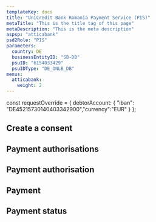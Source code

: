 ```yaml
---
templateKey: docs
title: "UniCredit Bank Romania Payment Service (PIS)"
metaTitle: "This is the title tag of this page"
metaDescription: "This is the meta description"
aspsp: "atticabank"
psd2Role: "PIS"
parameters:
  country: DE
  businessEntityID: "SB-DB"
  psuID: "6154033429"
  psuIDType: "DE_ONLB_DB"
menus:
  atticabank: 
    weight: 2
---
```



const requestOverride = {
  debtorAccount: {
    "iban": "DE45215730140403342900","currency":"EUR"
  }
};



  <step>

  ## Create a consent

  <StepInitiatePayment requestOverride={requestOverride} />
  </step>
  <step>

  ## Payment authorisations

  <StepPaymentAuthorisations/>
  </step>
  <step>

  ## Payment authorisation

  <StepPaymentAuthorisation/>
  </step>
  <step>

  ## Payment

  <StepPayment/>
  </step>
  <step>

  ## Payment status

  <StepPaymentStatus/>
  </step>

